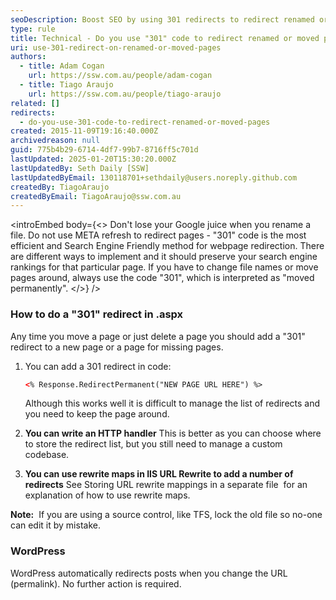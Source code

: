 ```yaml
---
seoDescription: Boost SEO by using 301 redirects to redirect renamed or moved pages effectively
type: rule
title: Technical - Do you use "301" code to redirect renamed or moved pages?
uri: use-301-redirect-on-renamed-or-moved-pages
authors:
  - title: Adam Cogan
    url: https://ssw.com.au/people/adam-cogan
  - title: Tiago Araujo
    url: https://ssw.com.au/people/tiago-araujo
related: []
redirects:
  - do-you-use-301-code-to-redirect-renamed-or-moved-pages
created: 2015-11-09T19:16:40.000Z
archivedreason: null
guid: 775b4b29-6714-4df7-99b7-8716ff5c701d
lastUpdated: 2025-01-20T15:30:20.000Z
lastUpdatedBy: Seth Daily [SSW]
lastUpdatedByEmail: 130118701+sethdaily@users.noreply.github.com
createdBy: TiagoAraujo
createdByEmail: TiagoAraujo@ssw.com.au
---
```


<introEmbed
  body={<>
Don't lose your Google juice when you rename a file. Do not use META refresh to redirect pages - "301" code is the most efficient and Search Engine Friendly method for webpage redirection. There are different ways to implement and it should preserve your search engine rankings for that particular page. If you have to change file names or move pages around, always use the code "301", which is interpreted as "moved permanently".
  </>}
/>
### How to do a "301" redirect in .aspx

Any time you move a page or just delete a page you should add a "301" redirect to a new page or a page for missing pages.

1. You can add a 301 redirect in code:

    ```xml
    <% Response.RedirectPermanent("NEW PAGE URL HERE") %>
    ```

    Although this works well it is difficult to manage the list of redirects and you need to keep the page around.

2. **You can write an HTTP handler**
   This is better as you can choose where to store the redirect list, but you still need to manage a custom codebase.

3. **You can use rewrite maps in IIS URL Rewrite to add a number of redirects**
   See Storing URL rewrite mappings in a separate file  for an explanation of how to use rewrite maps.

**Note:**  If you are using a source control, like TFS, lock the old file so no-one can edit it by mistake.

### WordPress

WordPress automatically redirects posts when you change the URL (permalink). No further action is required.
